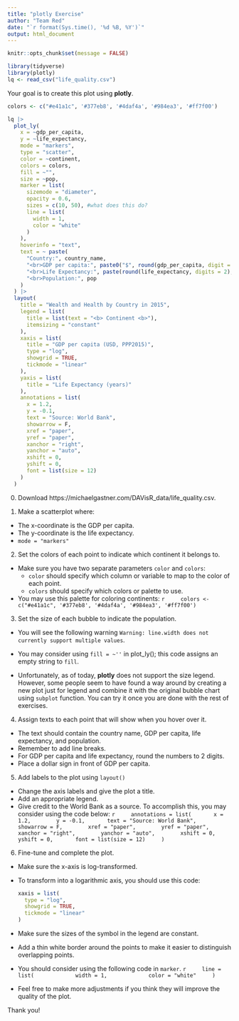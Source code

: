 ```yaml
---
title: "plotly Exercise"
author: "Team Red"
date: "`r format(Sys.time(), '%d %B, %Y')`"
output: html_document
---
```


```r
knitr::opts_chunk$set(message = FALSE)
```

```r
library(tidyverse)
library(plotly)
lq <- read_csv("life_quality.csv")
```

Your goal is to create this plot using **plotly**. 
```r
colors <- c("#e41a1c", '#377eb8', '#4daf4a', '#984ea3', '#ff7f00')

lq |>
  plot_ly(
    x = ~gdp_per_capita,
    y = ~life_expectancy,
    mode = "markers",
    type = "scatter",
    color = ~continent,
    colors = colors,
    fill = ~"",
    size = ~pop,
    marker = list(
      sizemode = "diameter",
      opacity = 0.6,
      sizes = c(10, 50), #what does this do?
      line = list(
        width = 1,
        color = "white"
      )
    ),
    hoverinfo = "text",
    text = ~ paste(
      "Country:", country_name,
      "<br>GDP per capita:", paste0("$", round(gdp_per_capita, digit = 2)),
      "<br>Life Expectancy:", paste(round(life_expectancy, digits = 2), "years"),
      "<br>Population:", pop
    )
  ) |>
  layout(
    title = "Wealth and Health by Country in 2015",
    legend = list(
      title = list(text = "<b> Continent <b>"),
      itemsizing = "constant"
    ),
    xaxis = list(
      title = "GDP per capita (USD, PPP2015)",
      type = "log",
      showgrid = TRUE,
      tickmode = "linear"
    ),
    yaxis = list(
      title = "Life Expectancy (years)"
    ),
    annotations = list(
      x = 1.2, 
      y = -0.1,
      text = "Source: World Bank",
      showarrow = F, 
      xref = "paper", 
      yref = "paper",
      xanchor = "right", 
      yanchor = "auto", 
      xshift = 0, 
      yshift = 0,
      font = list(size = 12)
    ) 
  ) 
```
(0) Download https://michaelgastner.com/DAVisR_data/life_quality.csv.

(1) Make a scatterplot where: 

- The x-coordinate is the GDP per capita.
- The y-coordinate is the life expectancy. 
- `mode = "markers"`


(2) Set the colors of each point to indicate which continent it belongs to.

- Make sure you have two separate parameters `color` and `colors`:
    - `color` should specify which column or variable to map to the color of each point.
    - `colors` should specify which colors or palette to use.
- You may use this palette for coloring continents: 
    ```r
    colors <- c("#e41a1c", '#377eb8', '#4daf4a', '#984ea3', '#ff7f00')
    ```

(3) Set the size of each bubble to indicate the population.
- You will see the following warning `Warning: line.width does not currently support multiple values`.
- You may consider using `fill = ~''` in plot_ly(); this code assigns an empty string to `fill`. 

- Unfortunately, as of today, **plotly** does not support the size legend. However, some people seem to have found a way around by creating a new plot just for legend and combine it with the original bubble chart using `subplot` function. You can try it once you are done with the rest of exercises. 

(4) Assign texts to each point that will show when you hover over it.
- The text should contain the country name, GDP per capita, life expectancy, and population.
- Remember to add line breaks.
- For GDP per capita and life expectancy, round the numbers to 2 digits.
- Place a dollar sign in front of GDP per capita.

(5) Add labels to the plot using `layout()`
- Change the axis labels and give the plot a title. 
- Add an appropriate legend.
- Give credit to the World Bank as a source. To accomplish this, you may consider using the code below: 
    ```r
    annotations = list(
      x = 1.2, 
      y = -0.1,
      text = "Source: World Bank",
      showarrow = F, 
      xref = "paper", 
      yref = "paper",
      xanchor = "right", 
      yanchor = "auto", 
      xshift = 0, 
      yshift = 0,
      font = list(size = 12)
    ) 
    ```

(6) Fine-tune and complete the plot. 
- Make sure the x-axis is log-transformed.
- To transform into a logarithmic axis, you should use this code:

    ```r
    xaxis = list(
      type = "log", 
      showgrid = TRUE, 
      tickmode = "linear"
    )
    ```

- Make sure the sizes of the symbol in the legend are constant.
- Add a thin white border around the points to make it easier to distinguish overlapping points. 
- You should consider using the following code in `marker`. 
    ```r
    line = list(
            width = 1,
            color = "white"
    )
    ```

- Feel free to make more adjustments if you think they will improve the quality of the plot. 


Thank you! 




